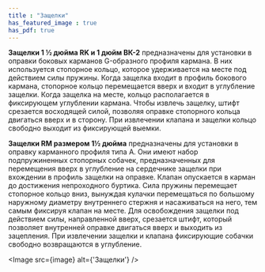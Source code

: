 ```yaml
---
title : "Защелки"
has_featured_image : true
has_pdf: true
---
```


**Защелки 1 ½ дюйма RK и 1 дюйм ВК-2** предназначены для установки в оправки боковых карманов G-образного профиля кармана. В них используется стопорное кольцо, которое удерживается на месте под действием силы пружины. Когда защелка входит в профиль бокового кармана, стопорное кольцо перемещается вверх и входит в углубление защелки. Когда защелка на месте, кольцо располагается в фиксирующем углублении кармана. Чтобы извлечь защелку, штифт срезается восходящей силой, позволяя оправке стопорного кольца двигаться вверх и в сторону. При извлечении клапана и защелки кольцо свободно выходит из фиксирующей выемки.

**Защелки RM размером 1½ дюйма** предназначены для установки в оправку карманного профиля типа А. Они имеют набор подпружиненных стопорных собачек, предназначенных для перемещения вверх в углубление на сердечнике защелки при вхождении в профиль защелки на оправке. Клапан опускается в карман до достижения непроходного буртика. Сила пружины перемещает стопорное кольцо вниз, вынуждая кулачки перемещаться по большому наружному диаметру внутреннего стержня и насаживаться на него, тем самым фиксируя клапан на месте. Для освобождения защелки под действием силы, направленной вверх, срезается штифт, который позволяет внутренней оправке двигаться вверх и выходить из зацепления. При извлечении защелки и клапана фиксирующие собачки свободно возвращаются в углубление.

<Image src={image} alt={'Защелки'} />
